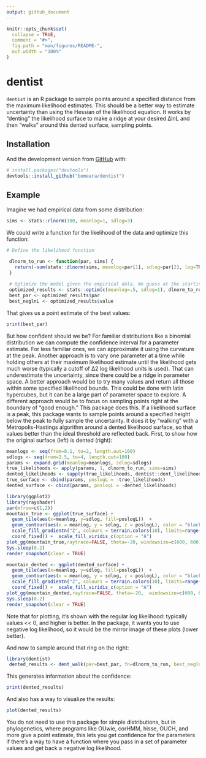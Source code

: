 ```yaml
---
output: github_document
---
```


<!-- README.md is generated from README.Rmd. Please edit that file -->

```r
knitr::opts_chunk$set(
  collapse = TRUE,
  comment = "#>",
  fig.path = "man/figures/README-",
  out.width = "100%"
)
```

# dentist

<!-- badges: start -->
<!-- badges: end -->

`dentist` is an R package to sample points around a specified distance from the maximum likelihood estimates. This should be a better way to estimate uncertainty than using the Hessian of the likelihood equation. It works by "denting" the likelihood surface to make a ridge at your desired ∆lnL and then "walks" around this dented surface, sampling points.


## Installation


And the development version from [GitHub](https://github.com/) with:

``` r
# install.packages("devtools")
devtools::install_github("bomeara/dentist")
```
## Example

Imagine we had empirical data from some distribution:

```r
sims <- stats::rlnorm(100, meanlog=1, sdlog=3)
```

We could write a function for the likelihood of the data and optimize this function:

```r
# Define the likelihood function

 dlnorm_to_run <- function(par, sims) {
   return(-sum(stats::dlnorm(sims, meanlog=par[1], sdlog=par[2], log=TRUE)))
 }
 
 # Optimize the model given the empirical data. We guess at the starting values
 optimized_results <- stats::optim(c(meanlog=.5, sdlog=1), dlnorm_to_run, sims=sims)
 best_par <- optimized_results$par
 best_neglnL <- optimized_results$value
```

That gives us a point estimate of the best values:

```r
print(best_par)
```

But how confident should we be? For familiar distributions like a binomial distribution we can compute the confidence interval for a parameter estimate. For less familiar ones, we can approximate it using the curvature at the peak. Another approach is to vary one parameter at a time while holding others at their maximum likelihood estimate until the likelihood gets much worse (typically a cutoff of ∆2 log likelihood units is used). That can underestimate the uncertainty, since there could be a ridge in parameter space. A better approach would be to try many values and return all those within some specified likelihood bounds. This could be done with latin hypercubes, but it can be a large part of parameter space to explore. A different approach would be to focus on sampling points right at the boundary of "good enough." This package does this. If a likelihood surface is a peak, this package wants to sample points around a specified height below the peak to fully sample the uncertainty. It does it by "walking" with a Metropolis-Hastings algorithm around a dented likelihood surface, so that values better than the ideal threshold are reflected back. First, to show how the original surface (left) is dented (right):

```r
meanlogs <- seq(from=0.1, to=2, length.out=100)
sdlogs <- seq(from=2.5, to=4, length.out=100)
params <- expand.grid(meanlog=meanlogs, sdlog=sdlogs)
true_likelihoods <- apply(params, 1, dlnorm_to_run, sims=sims)
dented_likelihoods <- sapply(true_likelihoods, dentist::dent_likelihood, best_neglnL=min(true_likelihoods), delta=2)
true_surface <- cbind(params, poslogL = -true_likelihoods)
dented_surface <- cbind(params, poslogL = -dented_likelihoods)

library(ggplot2)
library(rayshader)
par(mfrow=c(1,2))
mountain_true <- ggplot(true_surface) +  
  geom_tile(aes(x=meanlog, y=sdlog, fill=poslogL))  + 
  geom_contour(aes(x = meanlog, y = sdlog, z = poslogL), color = "black") + 
  scale_fill_gradientn("Z", colours = terrain.colors(10), limits=range(true_likelihoods)) +
  coord_fixed() +  scale_fill_viridis_c(option = "A")
plot_gg(mountain_true,raytrace=FALSE, theta=-20, windowsize=c(600, 600) )
Sys.sleep(0.2)
render_snapshot(clear = TRUE)

mountain_dented <- ggplot(dented_surface) +  
  geom_tile(aes(x=meanlog, y=sdlog, fill=poslogL))  + 
  geom_contour(aes(x = meanlog, y = sdlog, z = poslogL), color = "black") + 
  scale_fill_gradientn("Z", colours = terrain.colors(10), limits=range(true_likelihoods)) +
  coord_fixed() +  scale_fill_viridis_c(option = "A")
plot_gg(mountain_dented,raytrace=FALSE, theta=-20,  windowsize=c(600, 600))
Sys.sleep(0.2)
render_snapshot(clear = TRUE)
```

Note that for plotting, it's shown with the regular log likelihood: typically values << 0, and higher is better. In the package, it wants you to use negative log likelihood, so it would be the mirror image of these plots (lower better). 

And now to sample around that ring on the right:

```r
library(dentist)
 dented_results <- dent_walk(par=best_par, fn=dlnorm_to_run, best_neglnL=best_neglnL,  nsteps=1000, print_freq=250, sims=sims)
```

This generates information about the confidence:

```r
print(dented_results)
```

And also has a way to visualize the results:

```r
plot(dented_results)
```

You do not need to use this package for simple distributions, but in phylogenetics, where programs like OUwie, corHMM, hisse, OUCH, and more give a point estimate, this lets you get confidence for the parameters if there's a way to have a function where you pass in a set of parameter values and get back a negative log likelihood. 